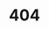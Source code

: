 ---
title: '404'
template: splash
editUrl: false
hero:
  title: '404'
  tagline: Page not found. PDF files do not work at the moment.
---
